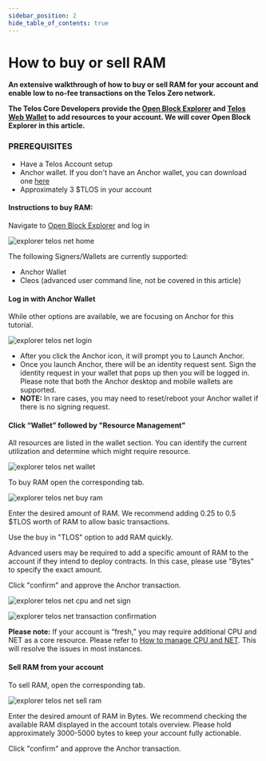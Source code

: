 ```yaml
---
sidebar_position: 2
hide_table_of_contents: true
---
```


# How to buy or sell RAM

__An extensive walkthrough of how to buy or sell RAM for your account and enable low to no-fee transactions on the Telos Zero network.__

__The Telos Core Developers provide the [Open Block Explorer](https://explorer.telos.net) and [Telos Web Wallet](https://wallet.telos.net/) to add resources to your account. We will cover Open Block Explorer in this article.__

### PREREQUISITES

- Have a Telos Account setup
- Anchor wallet. If you don't have an Anchor wallet, you can download one [here](https://greymass.com/en/anchor/)
- Approximately 3 $TLOS in your account

#### Instructions to buy RAM:

Navigate to [Open Block Explorer](https://explorer.telos.net) and log in

![explorer telos net home](https://user-images.githubusercontent.com/39388424/192003471-9293e0f8-e178-4615-a683-305a8d3e794f.png)

The following Signers/Wallets are currently supported:
- Anchor Wallet
- Cleos (advanced user command line, not be covered in this article)

#### Log in with Anchor Wallet   
While other options are available, we are focusing on Anchor for this tutorial.

![explorer telos net login](https://user-images.githubusercontent.com/39388424/192003510-a2b1537e-aa60-4096-8e49-5a21ca052229.png)

- After you click the Anchor icon, it will prompt you to Launch Anchor.  
- Once you launch Anchor, there will be an identity request sent. Sign the identity request in your wallet that pops up then you will be logged in. Please note that both the Anchor desktop and mobile wallets are supported. 
- __NOTE:__ In rare cases, you may need to reset/reboot your Anchor wallet if there is no signing request.

#### Click “Wallet” followed by "Resource Management"

All resources are listed in the wallet section. You can identify the current utilization and determine which might require resource.

![explorer telos net wallet](https://user-images.githubusercontent.com/39388424/192003919-ffc6865a-0ec9-4403-81cf-3de04ec50a65.png)

To buy RAM open the corresponding tab.

![explorer telos net buy ram](https://user-images.githubusercontent.com/39388424/192029059-8e1581bf-2088-46a9-a0e1-f47f7fd445bf.png)

Enter the desired amount of RAM. We recommend adding 0.25 to 0.5 $TLOS worth of RAM to allow basic transactions.

Use the buy in "TLOS" option to add RAM quickly.

Advanced users may be required to add a specific amount of RAM to the account if they intend to deploy contracts. In this case, please use "Bytes" to specify the exact amount.

Click "confirm" and approve the Anchor transaction.

![explorer telos net cpu and net sign](https://user-images.githubusercontent.com/39388424/192004955-f21123c2-2057-42c6-b1c2-1cbeb3e28edd.png)

![explorer telos net transaction confirmation](https://user-images.githubusercontent.com/39388424/192004975-7d0eb96e-fe67-47bf-9f6e-976d366a1149.png)

__Please note:__ If your account is “fresh,” you may require additional CPU and NET as a core resource. Please refer to [How to manage CPU and NET](/zero/resource-management/cpu-net). This will resolve the issues in most instances.

#### Sell RAM from your account

To sell RAM, open the corresponding tab.

![explorer telos net sell ram](https://user-images.githubusercontent.com/39388424/192030179-47276d0b-1605-469d-8f2c-a82a0bf2d870.png)

Enter the desired amount of RAM in Bytes. We recommend checking the available RAM displayed in the account totals overview. Please hold approximately 3000-5000 bytes to keep your account fully actionable.

Click "confirm" and approve the Anchor transaction.
